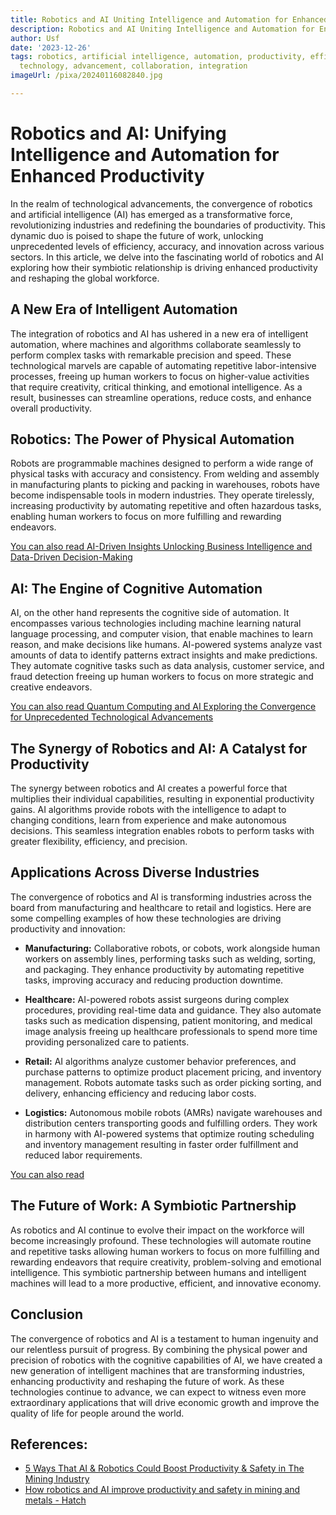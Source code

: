 ```yaml
---
title: Robotics and AI Uniting Intelligence and Automation for Enhanced Productivity
description: Robotics and AI Uniting Intelligence and Automation for Enhanced Productivity
author: Usf
date: '2023-12-26'
tags: robotics, artificial intelligence, automation, productivity, efficiency, innovation,
  technology, advancement, collaboration, integration
imageUrl: /pixa/20240116082840.jpg

---
```

# Robotics and AI: Unifying Intelligence  and Automation  for Enhanced Productivity

In the realm of technological advancements, the convergence of robotics and artificial intelligence (AI)  has emerged as a transformative force, revolutionizing industries and redefining the boundaries of productivity. This dynamic duo is poised to shape the future of work, unlocking unprecedented  levels  of efficiency, accuracy,  and innovation across various  sectors. In this article, we delve into the fascinating world  of robotics and AI exploring how their symbiotic relationship is driving  enhanced productivity and reshaping  the  global workforce.

## A New Era of Intelligent  Automation

The integration of robotics and AI has ushered in a new era  of intelligent automation, where machines  and algorithms collaborate seamlessly to perform complex tasks with remarkable precision and speed. These  technological marvels are capable  of automating repetitive labor-intensive processes, freeing up human workers to focus on higher-value activities that require creativity, critical thinking, and emotional intelligence. As a result, businesses can streamline operations, reduce costs, and  enhance  overall productivity.

## Robotics: The Power of Physical Automation

Robots are programmable machines designed to perform a wide range of physical tasks with accuracy and  consistency. From  welding and assembly in manufacturing plants to picking and  packing in warehouses, robots have become indispensable tools in  modern industries. They  operate tirelessly, increasing productivity by automating repetitive and often hazardous tasks, enabling human workers to focus on more  fulfilling and rewarding endeavors.

[You can also read AI-Driven Insights Unlocking Business Intelligence  and Data-Driven Decision-Making](AI-Driven%20Insights%20Unlocking%20Business%20Intelligence%20and%20Data-Driven%20Decision-Making)


## AI: The Engine of Cognitive Automation

AI, on the other hand represents  the cognitive side  of automation. It encompasses various technologies  including machine learning natural  language processing, and  computer vision, that  enable machines  to  learn reason, and make decisions like humans. AI-powered systems analyze vast amounts of data to identify patterns extract insights  and make  predictions. They automate cognitive tasks such as data analysis, customer service, and fraud detection freeing up human workers to focus on more  strategic and creative endeavors.

[You  can also read  Quantum Computing and AI Exploring the  Convergence for Unprecedented Technological Advancements](Quantum%20Computing%20and%20AI%20Exploring%20the%20Convergence%20for%20Unprecedented%20Technological%20Advancements)


## The Synergy of Robotics and  AI:  A  Catalyst for Productivity

The synergy between robotics  and AI creates a  powerful force that multiplies their individual capabilities, resulting in  exponential  productivity gains. AI algorithms provide robots with the intelligence to adapt to  changing conditions, learn from experience and  make autonomous decisions. This seamless integration enables robots to perform tasks with greater flexibility,  efficiency, and precision.

## Applications Across Diverse  Industries

The convergence of  robotics and AI is transforming industries across the board  from manufacturing and healthcare to retail and logistics. Here are some compelling examples of how these technologies are driving  productivity and innovation:

- **Manufacturing:** Collaborative robots, or cobots, work alongside human workers on assembly lines, performing tasks such as  welding, sorting, and packaging. They enhance productivity by automating repetitive tasks, improving accuracy and reducing production downtime.

- **Healthcare:** AI-powered robots  assist surgeons during complex procedures, providing real-time data and guidance. They also automate tasks such as medication dispensing, patient monitoring, and medical image analysis freeing up healthcare professionals to spend more time providing personalized care to patients.

- **Retail:** AI algorithms analyze customer  behavior preferences, and purchase patterns to optimize product placement pricing, and inventory management. Robots automate tasks such as order picking sorting, and delivery, enhancing efficiency and reducing  labor costs.

-  **Logistics:** Autonomous mobile robots (AMRs) navigate warehouses  and  distribution centers transporting  goods  and fulfilling orders. They work in  harmony with AI-powered systems that optimize  routing scheduling and inventory management resulting in faster order fulfillment and reduced labor  requirements.

[You can also read ]()


## The Future of Work: A Symbiotic Partnership

As robotics  and  AI continue  to evolve their impact  on the workforce will become increasingly profound. These technologies will automate routine and repetitive tasks allowing human workers to focus on more fulfilling and rewarding endeavors that require creativity, problem-solving and emotional intelligence. This symbiotic partnership between humans and intelligent machines will lead to a more productive, efficient, and innovative economy.

## Conclusion

The convergence of robotics and AI is a testament to human ingenuity and our relentless pursuit of progress. By combining the physical power and precision  of robotics with the cognitive  capabilities of AI, we have created a new generation of intelligent machines that are transforming industries, enhancing productivity and  reshaping the future of work. As these technologies continue to advance, we can expect to witness even more extraordinary  applications that will drive economic growth and improve the quality of life for people around the world.

## References:
- [5 Ways That AI & Robotics Could Boost Productivity & Safety in The Mining Industry](https://revolutionized.com/5-ways-that-ai-robotics-could-boost-productivity-safety-in-the-mining-sector/)
- [How robotics and AI improve productivity and safety in mining and metals - Hatch](https://www.hatch.com/About-Us/Publications/Blogs/2018/10/How-robotics-and-AI-improve-productivity-and-safety-in-mining-and-metals)
